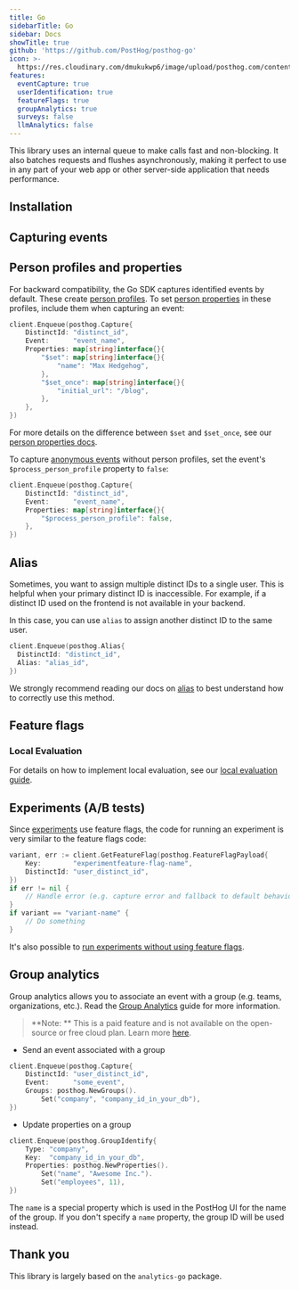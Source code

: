 ```yaml
---
title: Go
sidebarTitle: Go
sidebar: Docs
showTitle: true
github: 'https://github.com/PostHog/posthog-go'
icon: >-
  https://res.cloudinary.com/dmukukwp6/image/upload/posthog.com/contents/images/docs/integrate/go.svg
features:
  eventCapture: true
  userIdentification: true
  featureFlags: true
  groupAnalytics: true
  surveys: false
  llmAnalytics: false
---
```


This library uses an internal queue to make calls fast and non-blocking. It also batches requests and flushes asynchronously, making it perfect to use in any part of your web app or other server-side application that needs performance.

## Installation


<GoInstall />

## Capturing events


<GoSendEvents />

## Person profiles and properties

For backward compatibility, the Go SDK captures identified events by default. These create [person profiles](/docs/data/persons). To set [person properties](/docs/data/user-properties) in these profiles, include them when capturing an event:

```go
client.Enqueue(posthog.Capture{
    DistinctId: "distinct_id",
    Event:      "event_name",
    Properties: map[string]interface{}{
        "$set": map[string]interface{}{
            "name": "Max Hedgehog",
        },
        "$set_once": map[string]interface{}{
            "initial_url": "/blog",
        },
    },
})
```

For more details on the difference between `$set` and `$set_once`, see our [person properties docs](/docs/data/user-properties#what-is-the-difference-between-set-and-set_once).

To capture [anonymous events](/docs/data/anonymous-vs-identified-events) without person profiles, set the event's `$process_person_profile` property to `false`:

```go
client.Enqueue(posthog.Capture{
    DistinctId: "distinct_id",
    Event:      "event_name",
    Properties: map[string]interface{}{
        "$process_person_profile": false,
    },
})
```

## Alias

Sometimes, you want to assign multiple distinct IDs to a single user. This is helpful when your primary distinct ID is inaccessible. For example, if a distinct ID used on the frontend is not available in your backend. 

In this case, you can use `alias` to assign another distinct ID to the same user.

```go
client.Enqueue(posthog.Alias{
  DistinctId: "distinct_id",
  Alias: "alias_id",
})
```

We strongly recommend reading our docs on [alias](/docs/data/identify#alias-assigning-multiple-distinct-ids-to-the-same-user) to best understand how to correctly use this method.

## Feature flags


<FeatureFlagsLibsIntro />


<GoFeatureFlagsCode />


### Local Evaluation

<LocalEvaluationIntro />

For details on how to implement local evaluation, see our [local evaluation guide](/docs/feature-flags/local-evaluation).

## Experiments (A/B tests)

Since [experiments](/docs/experiments/manual) use feature flags, the code for running an experiment is very similar to the feature flags code:


```go
variant, err := client.GetFeatureFlag(posthog.FeatureFlagPayload{
    Key:        "experimentfeature-flag-name",
    DistinctId: "user_distinct_id",
})
if err != nil {
    // Handle error (e.g. capture error and fallback to default behaviour)
}
if variant == "variant-name" {
    // Do something
}
```

It's also possible to [run experiments without using feature flags](/docs/experiments/running-experiments-without-feature-flags).

## Group analytics

Group analytics allows you to associate an event with a group (e.g. teams, organizations, etc.). Read the [Group Analytics](/docs/user-guides/group-analytics) guide for more information.

> **Note: ** This is a paid feature and is not available on the open-source or free cloud plan. Learn more [here](/pricing).

-   Send an event associated with a group

```go
client.Enqueue(posthog.Capture{
    DistinctId: "user_distinct_id",
    Event:      "some_event",
    Groups: posthog.NewGroups().
        Set("company", "company_id_in_your_db"),
})
```

-   Update properties on a group

```go
client.Enqueue(posthog.GroupIdentify{
    Type: "company",
    Key:  "company_id_in_your_db",
    Properties: posthog.NewProperties().
        Set("name", "Awesome Inc.").
        Set("employees", 11),
})
```

The `name` is a special property which is used in the PostHog UI for the name of the group. If you don't specify a `name` property, the group ID will be used instead.

## Thank you

This library is largely based on the `analytics-go` package.
